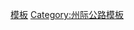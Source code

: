 {{Navbox
|state=autocollapse
|image=[[Image:I-26.svg|40px]]
|name=26号州际公路及其辅助线
|title=[[26号州际公路|<font color=white>26号州际公路</font>]]<font color=white>及其</font>[[美國州際公路輔助線列表|<font color=white>辅助线</font>]]
|titlestyle= background:#006A4D; color:white;
|listclass=hlist

|list1=
*'''[[26号州际公路田纳西州段|田纳西州段]]'''
*'''[[26号州际公路南卡罗来纳州段|南卡罗来纳州段]]'''
**[[126号州际公路|126]]
**[[77号州际公路南卡罗来纳州段|326]]<sup>1</sup>
**[[526号州际公路|526]]
*'''[[26号州际公路北卡罗来纳州段|北卡罗来纳州段]]'''
|list2=<sup>1</sup>已取消
}}
<noinclude>
[[Category:26号州际公路|模板]]
[[Category:州际公路模板]]
</noinclude>